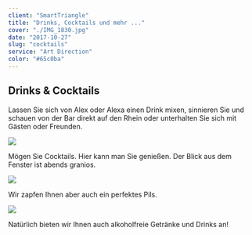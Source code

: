 ```yaml
---
client: "SmartTriangle"
title: "Drinks, Cocktails und mehr ..."
cover: "./IMG_1830.jpg"
date: "2017-10-27"
slug: "cocktails"
service: "Art Direction"
color: "#65c0ba"
---
```


## Drinks & Cocktails

Lassen Sie sich von Alex oder Alexa einen Drink mixen, sinnieren Sie und
schauen von der Bar direkt auf den Rhein oder unterhalten Sie sich mit
Gästen oder Freunden.

![](./IMG_1829.jpg)

Mögen Sie Cocktails. Hier kann man Sie genießen. Der Blick aus dem Fenster ist abends
granios.

![](./IMG_1830.jpg)

Wir zapfen Ihnen aber auch ein perfektes Pils.


![](./IMG_1828.jpg)

Natürlich bieten wir Ihnen auch alkoholfreie Getränke und Drinks an!
